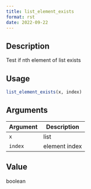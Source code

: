 ```yaml
--- 
title: list_element_exists 
format: rst 
date: 2022-09-22 
--- 
```


## Description

Test if nth element of list exists


## Usage

```r
list_element_exists(x, index)
```


## Arguments

Argument      |Description
------------- |----------------
`x`     |     list
`index`     |     element index


## Value

boolean


